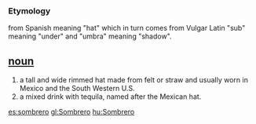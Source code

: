 === Etymology ===
from Spanish meaning "hat" which in turn comes from Vulgar Latin "sub" meaning "under" and "umbra" meaning "shadow".

== [[noun]] ==
#a tall and wide rimmed hat made from felt or straw and usually worn in Mexico and the South Western U.S.
#a mixed drink with tequila, named after the Mexican hat.

[[es:sombrero]]
[[gl:Sombrero]]
[[hu:Sombrero]]